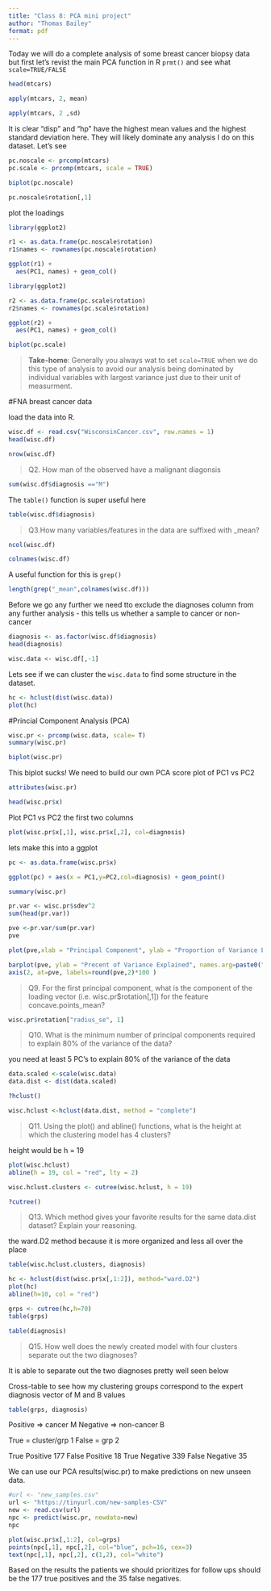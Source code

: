 ```yaml
---
title: "Class 8: PCA mini project"
author: "Thomas Bailey"
format: pdf
---
```



Today we will do a complete analysis of some breast cancer biopsy data but first let's revist the main PCA function in R `prmt()` and see what `scale=TRUE/FALSE` 

```r
head(mtcars)
```


```r
apply(mtcars, 2, mean)
```
```r
apply(mtcars, 2 ,sd)
```

It is clear "disp" and "hp" have the highest mean values and the highest standard deviation here. They will likely dominate any analysis I do on this dataset. Let's see


```r
pc.noscale <- prcomp(mtcars)
pc.scale <- prcomp(mtcars, scale = TRUE)
```


```r
biplot(pc.noscale)
```

```r
pc.noscale$rotation[,1]

```

plot the loadings

```r
library(ggplot2)

r1 <- as.data.frame(pc.noscale$rotation)
r1$names <- rownames(pc.noscale$rotation)

ggplot(r1) + 
  aes(PC1, names) + geom_col()

```
```r
library(ggplot2)

r2 <- as.data.frame(pc.scale$rotation)
r2$names <- rownames(pc.scale$rotation)

ggplot(r2) + 
  aes(PC1, names) + geom_col()

```

```r
biplot(pc.scale)
```


> **Take-home**: Generally you always wat to set `scale=TRUE` when we do this type of analysis to avoid our analysis being dominated by individual variables with largest variance just due to their unit of measurment. 


#FNA breast cancer data

load the data into R. 

```r
wisc.df <- read.csv("WisconsinCancer.csv", row.names = 1)
head(wisc.df)
```

```r
nrow(wisc.df)
```
>Q2. How man of the observed have a malignant diagonsis

```r
sum(wisc.df$diagnosis =="M")
```

The `table()` function is super useful here

```r
table(wisc.df$diagnosis)
```

> Q3.How many variables/features in the data are suffixed with _mean? 

```r
ncol(wisc.df)
```

```r
colnames(wisc.df)
```

A useful function for this is `grep()`

```r
length(grep("_mean",colnames(wisc.df)))
```


Before we go any further we need tto exclude the diagnoses column from any further analysis - this tells us whether a sample to cancer or non-cancer

```r
diagnosis <- as.factor(wisc.df$diagnosis)
head(diagnosis)
```

```r
wisc.data <- wisc.df[,-1]
```

Lets see if we can cluster the `wisc.data` to find some structure in the dataset. 

```r
hc <- hclust(dist(wisc.data))
plot(hc)
```

#Princial Component Analysis (PCA)

```r
wisc.pr <- prcomp(wisc.data, scale= T)
summary(wisc.pr)

```
```r
biplot(wisc.pr)
```

This biplot sucks! We need to build our own PCA score plot of PC1 vs PC2

```r
attributes(wisc.pr)

```
```r
head(wisc.pr$x)

```


Plot PC1 vs PC2 the first two columns
```r
plot(wisc.pr$x[,1], wisc.pr$x[,2], col=diagnosis)
```

lets make this into a ggplot

```r
pc <- as.data.frame(wisc.pr$x)

ggplot(pc) + aes(x = PC1,y=PC2,col=diagnosis) + geom_point()
```

```r
summary(wisc.pr)
```


```r
pr.var <- wisc.pr$sdev^2
sum(head(pr.var))

```

```r
pve <-pr.var/sum(pr.var)
pve

```
```r
plot(pve,xlab = "Principal Component", ylab = "Proportion of Variance Explained",  ylim = c(0,1), type = "o")
```
```r
barplot(pve, ylab = "Precent of Variance Explained", names.arg=paste0("PC",1:length(pve)), las =2, axes = FALSE)
axis(2, at=pve, labels=round(pve,2)*100 )
```
> Q9. For the first principal component, what is the component of the loading vector (i.e. wisc.pr$rotation[,1]) for the feature concave.points_mean?


```r
wisc.pr$rotation["radius_se", 1]
```


>Q10. What is the minimum number of principal components required to explain 80% of the variance of the data?

you need at least 5 PC's to explain 80% of the variance of the data



```r
data.scaled <-scale(wisc.data)
data.dist <- dist(data.scaled)
```

```r
?hclust()
```

```r
wisc.hclust <-hclust(data.dist, method = "complete")
```

>Q11. Using the plot() and abline() functions, what is the height at which the clustering model has 4 clusters?

height would be h = 19

```r
plot(wisc.hclust)
abline(h = 19, col = "red", lty = 2)
```

```r
wisc.hclust.clusters <- cutree(wisc.hclust, h = 19)
```

```r
?cutree()
```

>Q13. Which method gives your favorite results for the same data.dist dataset? Explain your reasoning.

the ward.D2 method because it is more organized and less all over the place

```r
table(wisc.hclust.clusters, diagnosis)
```
```r
hc <- hclust(dist(wisc.pr$x[,1:2]), method="ward.D2")
plot(hc)
abline(h=10, col = "red")
```

```r
grps <- cutree(hc,h=70)
table(grps)
```

```r
table(diagnosis)
```

>Q15. How well does the newly created model with four clusters separate out the two diagnoses?

It is able to separate out the two diagnoses pretty well seen below

Cross-table to see how my clustering groups correspond to the expert diagnosis vector of M and B values


```r
table(grps, diagnosis)
```
Positive => cancer M
Negative => non-cancer B

True = cluster/grp 1
False = grp 2 

True Positive 177
False Positive 18
True Negative 339
False Negative 35



We can use our PCA results(wisc.pr) to make predictions on new unseen data. 

```r
#url <- "new_samples.csv"
url <- "https://tinyurl.com/new-samples-CSV"
new <- read.csv(url)
npc <- predict(wisc.pr, newdata=new)
npc
```

```r
plot(wisc.pr$x[,1:2], col=grps)
points(npc[,1], npc[,2], col="blue", pch=16, cex=3)
text(npc[,1], npc[,2], c(1,2), col="white")
```

Based on the results the patients we should prioritizes for follow ups should be the 177 true positives and the 35 false negatives. 

